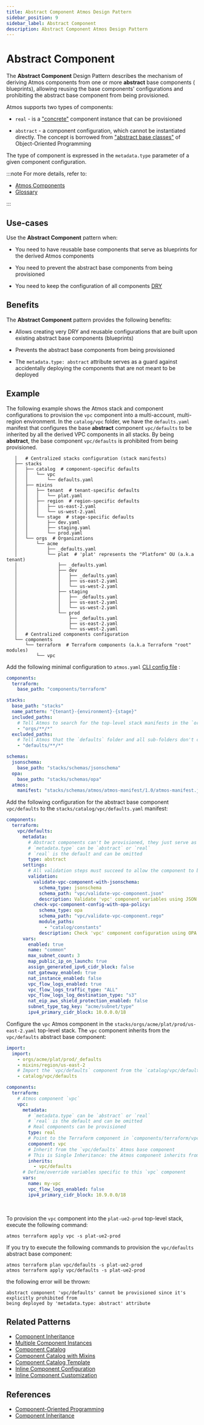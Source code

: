 ```yaml
---
title: Abstract Component Atmos Design Pattern
sidebar_position: 9
sidebar_label: Abstract Component
description: Abstract Component Atmos Design Pattern
---
```


# Abstract Component

The **Abstract Component** Design Pattern describes the mechanism of deriving Atmos components from one or more **abstract** base components (
blueprints), allowing reusing the base components' configurations and prohibiting the abstract base component from being provisioned.

Atmos supports two types of components:

- `real` - is a ["concrete"](https://en.wikipedia.org/wiki/Concrete_class) component instance that can be provisioned

- `abstract` - a component configuration, which cannot be instantiated directly. The concept is borrowed
  from ["abstract base classes"](https://en.wikipedia.org/wiki/Abstract_type) of Object-Oriented Programming

The type of component is expressed in the `metadata.type` parameter of a given component configuration.

:::note
For more details, refer to:

- [Atmos Components](/core-concepts/components)
- [Glossary](/terms)

:::

## Use-cases

Use the **Abstract Component** pattern when:

- You need to have reusable base components that serve as blueprints for the derived Atmos components

- You need to prevent the abstract base components from being provisioned

- You need to keep the configuration of all components [DRY](https://en.wikipedia.org/wiki/Don%27t_repeat_yourself)

## Benefits

The **Abstract Component** pattern provides the following benefits:

- Allows creating very DRY and reusable configurations that are built upon existing abstract base components (blueprints)

- Prevents the abstract base components from being provisioned

- The `metadata.type: abstract` attribute serves as a guard against accidentally deploying the components that are not meant to be deployed

## Example

The following example shows the Atmos stack and component configurations to provision the `vpc` component into
a multi-account, multi-region environment. In the `catalog/vpc` folder, we have the `defaults.yaml` manifest that configures the base **abstract**
component `vpc/defaults` to be inherited by all the derived VPC components in all stacks. By being **abstract**, the base component `vpc/defaults`
is prohibited from being provisioned.

```console
   │   # Centralized stacks configuration (stack manifests)
   ├── stacks
   │   ├── catalog  # component-specific defaults
   │   │   └── vpc
   │   │       └── defaults.yaml
   │   ├── mixins
   │   │   ├── tenant  # tenant-specific defaults
   │   │   │   └── plat.yaml
   │   │   ├── region  # region-specific defaults
   │   │   │   ├── us-east-2.yaml
   │   │   │   └── us-west-2.yaml
   │   │   └── stage  # stage-specific defaults
   │   │       ├── dev.yaml
   │   │       ├── staging.yaml
   │   │       └── prod.yaml
   │   └── orgs  # Organizations
   │       └── acme
   │           ├── _defaults.yaml
   │           └── plat  # 'plat' represents the "Platform" OU (a.k.a tenant)
   │               ├── _defaults.yaml
   │               ├── dev
   │               │   ├── _defaults.yaml
   │               │   ├── us-east-2.yaml
   │               │   └── us-west-2.yaml
   │               ├── staging
   │               │   ├── _defaults.yaml
   │               │   ├── us-east-2.yaml
   │               │   └── us-west-2.yaml
   │               └── prod
   │                   ├── _defaults.yaml
   │                   ├── us-east-2.yaml
   │                   └── us-west-2.yaml
   │   # Centralized components configuration
   └── components
       └── terraform  # Terraform components (a.k.a Terraform "root" modules)
           └── vpc
```

Add the following minimal configuration to `atmos.yaml` [CLI config file](/cli/configuration) :

```yaml title="atmos.yaml"
components:
  terraform:
    base_path: "components/terraform"

stacks:
  base_path: "stacks"
  name_pattern: "{tenant}-{environment}-{stage}"
  included_paths:
    # Tell Atmos to search for the top-level stack manifests in the `orgs` folder and its sub-folders
    - "orgs/**/*"
  excluded_paths:
    # Tell Atmos that the `defaults` folder and all sub-folders don't contain top-level stack manifests
    - "defaults/**/*"

schemas:
  jsonschema:
    base_path: "stacks/schemas/jsonschema"
  opa:
    base_path: "stacks/schemas/opa"
  atmos:
    manifest: "stacks/schemas/atmos/atmos-manifest/1.0/atmos-manifest.json"
```

Add the following configuration for the abstract base component `vpc/defaults` to the `stacks/catalog/vpc/defaults.yaml` manifest:

```yaml title="stacks/catalog/vpc/defaults.yaml"
components:
  terraform:
    vpc/defaults:
      metadata:
        # Abstract components can't be provisioned, they just serve as base components (blueprints) for real components
        # `metadata.type` can be `abstract` or `real`
        # `real` is the default and can be omitted
        type: abstract
      settings:
        # All validation steps must succeed to allow the component to be provisioned
        validation:
          validate-vpc-component-with-jsonschema:
            schema_type: jsonschema
            schema_path: "vpc/validate-vpc-component.json"
            description: Validate 'vpc' component variables using JSON Schema
          check-vpc-component-config-with-opa-policy:
            schema_type: opa
            schema_path: "vpc/validate-vpc-component.rego"
            module_paths:
              - "catalog/constants"
            description: Check 'vpc' component configuration using OPA policy
      vars:
        enabled: true
        name: "common"
        max_subnet_count: 3
        map_public_ip_on_launch: true
        assign_generated_ipv6_cidr_block: false
        nat_gateway_enabled: true
        nat_instance_enabled: false
        vpc_flow_logs_enabled: true
        vpc_flow_logs_traffic_type: "ALL"
        vpc_flow_logs_log_destination_type: "s3"
        nat_eip_aws_shield_protection_enabled: false
        subnet_type_tag_key: "acme/subnet/type"
        ipv4_primary_cidr_block: 10.0.0.0/18
```

Configure the `vpc` Atmos component in the `stacks/orgs/acme/plat/prod/us-east-2.yaml` top-level stack. The `vpc` component inherits from
the `vpc/defaults` abstract base component:

```yaml title="stacks/orgs/acme/plat/prod/us-east-2.yaml"
import:
  import:
    - orgs/acme/plat/prod/_defaults
    - mixins/region/us-east-2
    # Import the `vpc/defaults` component from the `catalog/vpc/defaults.yaml` manifest
    - catalog/vpc/defaults

components:
  terraform:
    # Atmos component `vpc`
    vpc:
      metadata:
        # `metadata.type` can be `abstract` or `real`
        # `real` is the default and can be omitted
        # Real components can be provisioned
        type: real
        # Point to the Terraform component in `components/terraform/vpc`
        component: vpc
        # Inherit from the `vpc/defaults` Atmos base component
        # This is Single Inheritance: the Atmos component inherits from one base Atmos component
        inherits:
          - vpc/defaults
      # Define/override variables specific to this `vpc` component
      vars:
        name: my-vpc
        vpc_flow_logs_enabled: false
        ipv4_primary_cidr_block: 10.9.0.0/18
```

<br/>

To provision the `vpc` component into the `plat-ue2-prod` top-level stack, execute the following command:

```shell
atmos terraform apply vpc -s plat-ue2-prod
```

If you try to execute the following commands to provision the `vpc/defaults` abstract base component:

```shell
atmos terraform plan vpc/defaults -s plat-ue2-prod
atmos terraform apply vpc/defaults -s plat-ue2-prod
```

the following error will be thrown:

```console
abstract component 'vpc/defaults' cannot be provisioned since it's explicitly prohibited from 
being deployed by 'metadata.type: abstract' attribute
```

## Related Patterns

- [Component Inheritance](/design-patterns/component-inheritance)
- [Multiple Component Instances](/design-patterns/multiple-component-instances)
- [Component Catalog](/design-patterns/component-catalog)
- [Component Catalog with Mixins](/design-patterns/component-catalog-with-mixins)
- [Component Catalog Template](/design-patterns/component-catalog-template)
- [Inline Component Configuration](/design-patterns/inline-component-configuration)
- [Inline Component Customization](/design-patterns/inline-component-customization)

## References

- [Component-Oriented Programming](/core-concepts/stacks/inheritance)
- [Component Inheritance](/core-concepts/stacks/inheritance)
